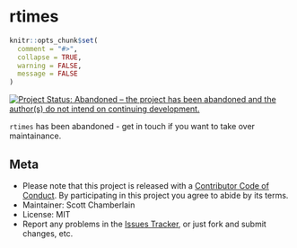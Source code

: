 rtimes
======

```r
knitr::opts_chunk$set(
  comment = "#>",
  collapse = TRUE,
  warning = FALSE,
  message = FALSE
)
```

[![Project Status: Abandoned – the project has been abandoned and the author(s) do not intend on continuing development.](https://www.repostatus.org/badges/latest/abandoned.svg)](https://www.repostatus.org/#abandoned)

`rtimes` has been abandoned - get in touch if you want to take over maintainance.

## Meta

* Please note that this project is released with a [Contributor Code of Conduct](CODE_OF_CONDUCT.md). By participating in this project you agree to abide by its terms.
* Maintainer: Scott Chamberlain
* License: MIT
* Report any problems in the [Issues Tracker](https://github.com/ropengov/rtimes/issues), or just fork and submit changes, etc.

